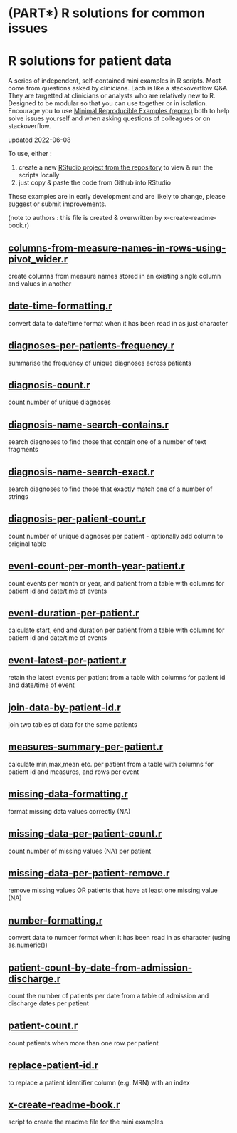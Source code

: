 # (PART\*) R solutions for common issues {-}

# R solutions for patient data

A series of independent, self-contained mini examples in R scripts. Most come from questions asked by clinicians. Each is like a stackoverflow Q&A. They are targetted at clinicians or analysts who are relatively new to R. Designed to be modular so that you can use together or in isolation. Encourage you to use [Minimal Reproducible Examples (reprex)](https://stackoverflow.com/help/minimal-reproducible-example) both to help solve issues yourself and when asking questions of colleagues or on stackoverflow.

updated 2022-06-08

To use, either :

1. create a new [RStudio project from the repository](https://github.com/uclh-criu/learning-datascience/blob/master/instructions/03-instructions-if-self-guided.md#1-download-the-course-materials-from-github-into-an-rstudio-project) to view & run the scripts locally 
2. just copy & paste the code from Github into RStudio

These examples are in early development and are likely to change, please suggest or submit improvements.

(note to authors : this file is created & overwritten by x-create-readme-book.r)



## [columns-from-measure-names-in-rows-using-pivot_wider.r](https://github.com/andysouth/testuclhbookdown/blob/master/examples-mini/columns-from-measure-names-in-rows-using-pivot_wider.r) {-}

 create columns from measure names stored in an existing single column and values in another 


## [date-time-formatting.r](https://github.com/andysouth/testuclhbookdown/blob/master/examples-mini/date-time-formatting.r) {-}

 convert data to date/time format when it has been read in as just character


## [diagnoses-per-patients-frequency.r](https://github.com/andysouth/testuclhbookdown/blob/master/examples-mini/diagnoses-per-patients-frequency.r) {-}

 summarise the frequency of unique diagnoses across patients


## [diagnosis-count.r](https://github.com/andysouth/testuclhbookdown/blob/master/examples-mini/diagnosis-count.r) {-}

 count number of unique diagnoses


## [diagnosis-name-search-contains.r](https://github.com/andysouth/testuclhbookdown/blob/master/examples-mini/diagnosis-name-search-contains.r) {-}

 search diagnoses to find those that contain one of a number of text fragments


## [diagnosis-name-search-exact.r](https://github.com/andysouth/testuclhbookdown/blob/master/examples-mini/diagnosis-name-search-exact.r) {-}

 search diagnoses to find those that exactly match one of a number of strings 


## [diagnosis-per-patient-count.r](https://github.com/andysouth/testuclhbookdown/blob/master/examples-mini/diagnosis-per-patient-count.r) {-}

 count number of unique diagnoses per patient - optionally add column to original table


## [event-count-per-month-year-patient.r](https://github.com/andysouth/testuclhbookdown/blob/master/examples-mini/event-count-per-month-year-patient.r) {-}

 count events per month or year, and patient from a table with columns for patient id and date/time of events


## [event-duration-per-patient.r](https://github.com/andysouth/testuclhbookdown/blob/master/examples-mini/event-duration-per-patient.r) {-}

 calculate start, end and duration per patient from a table with columns for patient id and date/time of events


## [event-latest-per-patient.r](https://github.com/andysouth/testuclhbookdown/blob/master/examples-mini/event-latest-per-patient.r) {-}

 retain the latest events per patient from a table with columns for patient id and date/time of event


## [join-data-by-patient-id.r](https://github.com/andysouth/testuclhbookdown/blob/master/examples-mini/join-data-by-patient-id.r) {-}

 join two tables of data for the same patients


## [measures-summary-per-patient.r](https://github.com/andysouth/testuclhbookdown/blob/master/examples-mini/measures-summary-per-patient.r) {-}

 calculate min,max,mean etc. per patient from a table with columns for patient id and measures, and rows per event


## [missing-data-formatting.r](https://github.com/andysouth/testuclhbookdown/blob/master/examples-mini/missing-data-formatting.r) {-}

 format missing data values correctly (NA)


## [missing-data-per-patient-count.r](https://github.com/andysouth/testuclhbookdown/blob/master/examples-mini/missing-data-per-patient-count.r) {-}

 count number of missing values (NA) per patient


## [missing-data-per-patient-remove.r](https://github.com/andysouth/testuclhbookdown/blob/master/examples-mini/missing-data-per-patient-remove.r) {-}

 remove missing values OR patients that have at least one missing value (NA)


## [number-formatting.r](https://github.com/andysouth/testuclhbookdown/blob/master/examples-mini/number-formatting.r) {-}

 convert data to number format when it has been read in as character (using as.numeric())


## [patient-count-by-date-from-admission-discharge.r](https://github.com/andysouth/testuclhbookdown/blob/master/examples-mini/patient-count-by-date-from-admission-discharge.r) {-}

 count the number of patients per date from a table of admission and discharge dates per patient


## [patient-count.r](https://github.com/andysouth/testuclhbookdown/blob/master/examples-mini/patient-count.r) {-}

 count patients when more than one row per patient 


## [replace-patient-id.r](https://github.com/andysouth/testuclhbookdown/blob/master/examples-mini/replace-patient-id.r) {-}

 to replace a patient identifier column (e.g. MRN) with an index


## [x-create-readme-book.r](https://github.com/andysouth/testuclhbookdown/blob/master/examples-mini/x-create-readme-book.r) {-}

 script to create the readme file for the mini examples
